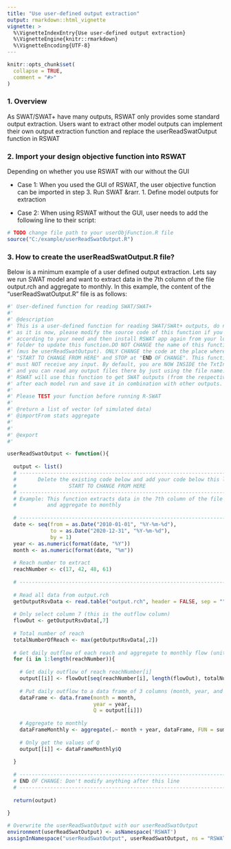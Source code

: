 ```yaml
---
title: "Use user-defined output extraction"
output: rmarkdown::html_vignette
vignette: >
  %\VignetteIndexEntry{Use user-defined output extraction}
  %\VignetteEngine{knitr::rmarkdown}
  %\VignetteEncoding{UTF-8}
---
```


```r
knitr::opts_chunk$set(
  collapse = TRUE,
  comment = "#>"
)
```

### 1. Overview
As SWAT/SWAT+ have many outputs, RSWAT only provides some standard output extraction. Users want to extract other model outputs can implement their own output extraction function and replace the userReadSwatOutput function in RSWAT

### 2. Import your design objective function into RSWAT
Depending on whether you use RSWAT with our without the GUI

* Case 1: When you used the GUI of RSWAT, the user objective function can be imported in step 3. Run SWAT  &rarr. 1. Define model outputs for extraction

* Case 2: When using RSWAT without the GUI, user needs to add the following line to their script:
 
```r
# TODO change file path to your userObjFunction.R file
source("C:/example/userReadSwatOutput.R")
```

### 3. How to create the userReadSwatOutput.R file?

Below is a minimum example of a user defined output extraction. Lets say we run SWAT model and want to extract data in the 7th column of the file  output.rch and aggregate to monthly. In this example, the content of the "userReadSwatOutput.R" file is as follows:

```r

#' User-defined function for reading SWAT/SWAT+
#'
#' @description
#' This is a user-defined function for reading SWAT/SWAt+ outputs, do not use
#' as it is now, please modify the source code of this function if you use
#' according to your need and then install RSWAT app again from your local
#' folder to update this function.DO NOT CHANGE the name of this function
#' (mus be userReadSwatOutput). ONLY CHANGE the code at the place where indicates
#' "START TO CHANGE FROM HERE" and STOP at "END OF CHANGE". This functions
#' must NOT receive any input. By default, you are NOW INSIDE the TxtInOut folder
#' and you can read any output files there by just using the file name.
#' RSWAT will use this function to get SWAT outputs (from the respective core)
#' after each model run and save it in combination with other outputs.
#'
#' Please TEST your function before running R-SWAT
#'
#' @return a list of vector (of simulated data)
#' @importFrom stats aggregate
#'
#'
#' @export
#'

userReadSwatOutput <- function(){
  
  output <- list()
  # -------------------------------------------------------------------------#
  #       Delete the existing code below and add your code below this line   #
  #                 START TO CHANGE FROM HERE                                #
  # -------------------------------------------------------------------------#
  # Example: This function extracts data in the 7th column of the file  output.rch
  #          and aggregate to monthly
  
  # --------------------------------------------------------------------------
  date <- seq(from = as.Date("2010-01-01", "%Y-%m-%d"),
              to = as.Date("2020-12-31", "%Y-%m-%d"),
              by = 1)
  year <- as.numeric(format(date, "%Y"))
  month <- as.numeric(format(date, "%m"))
  
  # Reach number to extract
  reachNumber <- c(17, 42, 48, 61)
  
  # --------------------------------------------------------------------------
  
  # Read all data from output.rch
  getOutputRsvData <- read.table("output.rch", header = FALSE, sep = "", skip = 9)
  
  # Only select column 7 (this is the outflow column)
  flowOut <- getOutputRsvData[,7]
  
  # Total number of reach
  totalNumberOfReach <- max(getOutputRsvData[,2])
  
  # Get daily outflow of each reach and aggregate to monthly flow (unit m3/month)
  for (i in 1:length(reachNumber)){
    
    # Get daily outflow of reach reachNumber[i]
    output[[i]] <- flowOut[seq(reachNumber[i], length(flowOut), totalNumberOfReach)]
    
    # Put daily outflow to a data frame of 3 columns (month, year, and daily Q)
    dataFrame <- data.frame(month = month,
                            year = year,
                            Q = output[[i]])
    
    # Aggregate to monthly
    dataFrameMonthly <- aggregate(.~ month + year, dataFrame, FUN = sum)
    
    # Only get the values of Q
    output[[i]] <- dataFrameMonthly$Q
    
  }
  
  # ----------------------------------------------------------------------------
  # END OF CHANGE: Don't modify anything after this line
  # ----------------------------------------------------------------------------
  
  return(output)
  
}

# Overwrite the userReadSwatOutput with our userReadSwatOutput
environment(userReadSwatOutput) <- asNamespace('RSWAT')
assignInNamespace("userReadSwatOutput", userReadSwatOutput, ns = "RSWAT")

```




